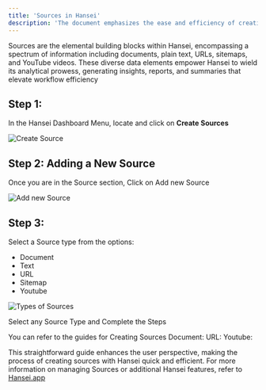 ```yaml
---
title: 'Sources in Hansei'
description: 'The document emphasizes the ease and efficiency of creating Sources in Hansei'
---
```


Sources are the elemental building blocks within Hansei, encompassing a spectrum of information including documents, plain text, URLs, sitemaps, and YouTube videos. These diverse data elements empower Hansei to wield its analytical prowess, generating insights, reports, and summaries that elevate workflow efficiency

## Step 1: 
In the Hansei Dashboard Menu, locate and click on **Create Sources**

<img
  src="/images/sources/1.png"
  alt="Create Source"
/>

## Step 2: Adding a New Source
Once you are in the Source section, Click on Add new Source

<img
  src="/images/sources/2.png"
  alt="Add new Source"
/>

## Step 3: 
Select a Source type from the options:
- Document
- Text
- URL
- Sitemap
- Youtube

<img
  src="/images/sources/3.png"
  alt="Types of Sources"
/>

Select any Source Type and Complete the Steps

You can refer to the guides for Creating Sources
Document:
URL:
Youtube:

This straightforward guide enhances the user perspective, making the process of creating sources with Hansei quick and efficient. 
For more information on managing Sources or additional Hansei features, refer to [Hansei.app](https://hansei.app/)